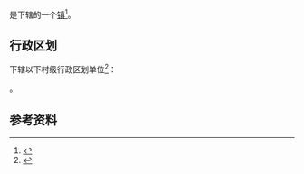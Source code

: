 {{中国乡级行政区|32/03/05/102/000}}

'''{{PAGENAMEBASE}}'''是{{PRC admin/fullname|32/03/05/102/000|3}}下辖的一个[[行政建制镇|镇]]<ref>{{PRC admin/ref sgc|{{PRC admin/parent|32/03/05/102/000}}}}</ref>。

== 行政区划 ==
{{PAGENAMEBASE}}下辖以下村级行政区划单位<ref>{{PRC admin/ref sgc|32/03/05/102/000}}</ref>：

{{PRC admin/children|32/03/05/102/000}}。

== 参考资料 ==
{{reflist}}

{{江苏行政区划小作品}}
{{PRC admin/navcat|32/03/05/102/000}}
